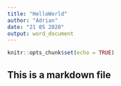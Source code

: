 ```yaml
---
title: "HelloWorld"
author: "Adrian"
date: "21 05 2020"
output: word_document
---
```


```r
knitr::opts_chunk$set(echo = TRUE)
```

## This is a markdown file 
